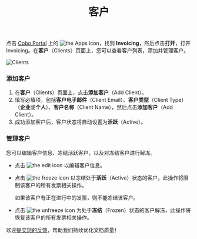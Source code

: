﻿---
title: "客户"
sidebarTitle: "客户"
lang: "zh-hans"
description: "在客户页面上查看和管理客户信息，轻松添加新客户并维护客户状态。"
---
点击 [Cobo Portal](https://portal.cobo.com/login) 上的 <img src="/en/images/common/icon_apps.svg" className="icon" alt="the Apps icon"/>，找到 **Invoicing**，然后点击**打开**，打开 Invoicing。在**客户**（Clients）页面上，您可以查看客户列表，添加并管理客户。

<img src="/en/images/portal-apps/invoicing/clients.png" className="screenshot_full_screen" alt="Clients"/>

### 添加客户

1. 在**客户**（Clients）页面上，点击**添加客户**（Add Client）。
2. 填写必填项，包括**客户电子邮件**（Client Email）、**客户类型**（Client Type）（**企业**或**个人**）、**客户名称**（Client Name），然后点击**添加客户**（Add Client）。 
3. 成功添加客户后，客户状态将自动设置为**活跃**（Active）。

### 管理客户

您可以编辑客户信息、冻结活跃客户，以及对冻结客户进行解冻。

- 点击 <img src="/en/images/common/icon_edit.svg" className="icon" alt="the edit icon"></img> 以编辑客户信息。
- 点击 <img src="/en/images/common/icon_freeze.svg" className="icon" alt="the freeze icon"></img> 以冻结处于**活跃**（Active）状态的客户，此操作将限制该客户的所有发票相关操作。

    <Info>如果该客户有正在进行中的发票，则不能冻结该客户。</Info>

- 点击 <img src="/en/images/common/icon_unfreeze.svg" className="icon" alt="the unfreeze icon"></img> 为处于**冻结**（Frozen）状态的客户解冻，此操作将恢复该客户的所有发票相关操作。

<Tip>欢迎[提交您的反馈](https://forms.zohopublic.com/cobo/form/DocumentFeedbackForm/formperma/QvLOhxJv1_JMsJ-1dleZ8Itb_7rzN-LtgvsDdxosoVI?referrername=manuals)，帮助我们持续优化文档质量！</Tip>